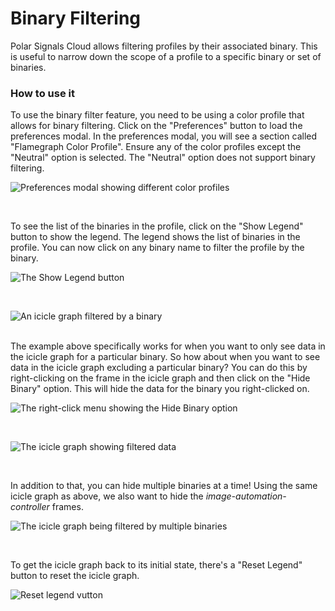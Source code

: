 # Binary Filtering


Polar Signals Cloud allows filtering profiles by their associated binary. This is useful to narrow down the scope of a profile to a specific binary or set of binaries.

### How to use it

To use the binary filter feature, you need to be using a color profile that allows for binary filtering. Click on the "Preferences" button to load the preferences modal. In the preferences modal, you will see a section called "Flamegraph Color Profile". Ensure any of the color profiles except the "Neutral" option is selected. The "Neutral" option does not support binary filtering.

<BrowserWindow>

![Preferences modal showing different color profiles](../static/img/binary-filtering/preferences-color-profile.png)

</BrowserWindow>
<br />

To see the list of the binaries in the profile, click on the "Show Legend" button to show the legend. The legend shows the list of binaries in the profile. You can now click on any binary name to filter the profile by the binary.

<BrowserWindow>

![The Show Legend button](../static/img/binary-filtering/show-legend-button.png)

</BrowserWindow>
<br />
<BrowserWindow>

![An icicle graph filtered by a binary](../static/img/binary-filtering/filtered-by-binary.png)

</BrowserWindow>

<br />
The example above specifically works for when you want to only see data in the icicle
graph for a particular binary. So how about when you want to see data in the icicle
graph excluding a particular binary? You can do this by right-clicking on the frame
in the icicle graph and then click on the "Hide Binary" option. This will hide the
data for the binary you right-clicked on.

<BrowserWindow>

![The right-click menu showing the Hide Binary option](../static/img/binary-filtering/hide-binary-option.png)

</BrowserWindow>

<br />

<BrowserWindow>

![The icicle graph showing filtered data](../static/img/binary-filtering/hidden-binary-filtered.png)

</BrowserWindow>

<br />

In addition to that, you can hide multiple binaries at a time! Using the same icicle graph as above, we also want to hide the <em>image-automation-controller</em> frames.

<BrowserWindow>

![The icicle graph being filtered by multiple binaries](../static/img/binary-filtering/multiple-hidden-binaries.png)

</BrowserWindow>
<br />

To get the icicle graph back to its initial state, there's a "Reset Legend" button to reset the icicle graph.

<BrowserWindow>

![Reset legend vutton](../static/img/binary-filtering/reset-legend.png)

</BrowserWindow>
